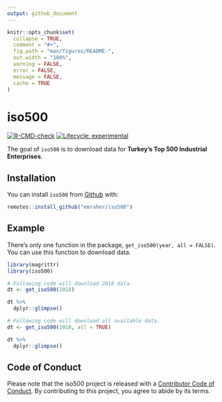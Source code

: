```yaml
---
output: github_document
---
```


<!-- README.md is generated from README.Rmd. Please edit that file -->

```r
knitr::opts_chunk$set(
  collapse = TRUE,
  comment = "#>",
  fig.path = "man/figures/README-",
  out.width = "100%",
  warning = FALSE, 
  error = FALSE, 
  message = FALSE,
  cache = TRUE
)
```

# iso500

<!-- badges: start -->
[![R-CMD-check](https://github.com/emraher/iso500/workflows/R-CMD-check/badge.svg)](https://github.com/emraher/iso500/actions)
[![Lifecycle: experimental](https://img.shields.io/badge/lifecycle-experimental-orange.svg)](https://lifecycle.r-lib.org/articles/stages.html#experimental)
<!-- badges: end -->

The goal of `iso500` is to download data for **Turkey's Top 500 Industrial Enterprises**.

## Installation

You can install `iso500` from [Github](https://github.com/emraher/iso500) with:

``` r
remotes::install_github("emraher/iso500")
```

## Example

There's only one function in the package, `get_iso500(year, all = FALSE)`. You can use this function to download data.

```r
library(magrittr)
library(iso500)

# Following code will download 2018 data.
dt <- get_iso500(2018)

dt %>% 
  dplyr::glimpse()

# Following code will download all available data.
dt <- get_iso500(2018, all = TRUE)

dt %>% 
  dplyr::glimpse()

```


## Code of Conduct

Please note that the iso500 project is released with a [Contributor Code of Conduct](https://contributor-covenant.org/version/2/0/CODE_OF_CONDUCT.html). By contributing to this project, you agree to abide by its terms.
